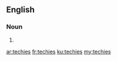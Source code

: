==English==

===Noun===
{{head|en|plural}}

# {{plural of|techie|lang=en|nocat=1}}

[[ar:techies]]
[[fr:techies]]
[[ku:techies]]
[[my:techies]]